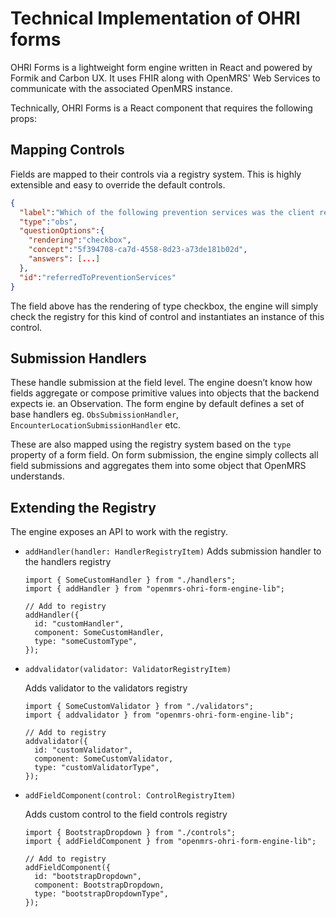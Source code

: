 # Technical Implementation of OHRI forms

OHRI Forms is a lightweight form engine written in React and powered by Formik and Carbon UX. It uses FHIR along with OpenMRS' Web Services to communicate with the associated OpenMRS instance.

Technically, OHRI Forms is a React component that requires the following props:

## Mapping Controls

Fields are mapped to their controls via a registry system. This is highly extensible and easy to override the default controls.

```json copy
{
  "label":"Which of the following prevention services was the client referred to?",
  "type":"obs",
  "questionOptions":{
    "rendering":"checkbox",
    "concept":"5f394708-ca7d-4558-8d23-a73de181b02d",
    "answers": [...]
  },
  "id":"referredToPreventionServices"
}
```

The field above has the rendering of type checkbox, the engine will simply check the registry for this kind of control and instantiates an instance of this control.

## Submission Handlers

These handle submission at the field level. The engine doesn’t know how fields aggregate or compose primitive values into objects that the backend expects ie. an Observation. The form engine by default defines a set of base handlers eg. `ObsSubmissionHandler`, `EncounterLocationSubmissionHandler` etc.

These are also mapped using the registry system based on the `type` property of a form field. On form submission, the engine simply collects all field submissions and aggregates them into some object that OpenMRS understands.

## Extending the Registry

The engine exposes an API to work with the registry.

- `addHandler(handler: HandlerRegistryItem)` Adds submission handler to the handlers registry

  ```tsx
  import { SomeCustomHandler } from "./handlers";
  import { addHandler } from "openmrs-ohri-form-engine-lib";

  // Add to registry
  addHandler({
    id: "customHandler",
    component: SomeCustomHandler,
    type: "someCustomType",
  });
  ```

- `addvalidator(validator: ValidatorRegistryItem)`

  Adds validator to the validators registry

  ```tsx
  import { SomeCustomValidator } from "./validators";
  import { addvalidator } from "openmrs-ohri-form-engine-lib";

  // Add to registry
  addvalidator({
    id: "customValidator",
    component: SomeCustomValidator,
    type: "customValidatorType",
  });
  ```

- `addFieldComponent(control: ControlRegistryItem)`

  Adds custom control to the field controls registry

  ```tsx
  import { BootstrapDropdown } from "./controls";
  import { addFieldComponent } from "openmrs-ohri-form-engine-lib";

  // Add to registry
  addFieldComponent({
    id: "bootstrapDropdown",
    component: BootstrapDropdown,
    type: "bootstrapDropdownType",
  });
  ```
